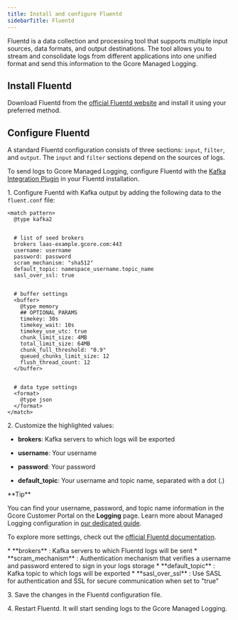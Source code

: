 ---
title: Install and configure Fluentd
sidebarTitle: Fluentd
---

Fluentd is a data collection and processing tool that supports multiple input sources, data formats, and output destinations. The tool allows you to stream and consolidate logs from different applications into one unified format and send this information to the Gcore Managed Logging.

## Install Fluentd

Download Fluentd from the [official Fluentd website](https://www.fluentd.org/download) and install it using your preferred method.

## Configure Fluentd

A standard Fluentd configuration consists of three sections: `input`, `filter`, and `output`. The `input` and `filter` sections depend on the sources of logs.

To send logs to Gcore Managed Logging, configure Fluentd with the [Kafka Integration Plugin](https://github.com/fluent/fluent-plugin-kafka) in your Fluentd installation.

1\. Configure Fuentd with Kafka output by adding the following data to the `fluent.conf` file:

```
<match pattern>
  @type kafka2


  # list of seed brokers
  brokers laas-example.gcore.com:443
  username: username
  password: password
  scram_mechanism: "sha512"
  default_topic: namespace_username.topic_name
  sasl_over_ssl: true


  # buffer settings
  <buffer>
    @type memory
    ## OPTIONAL PARAMS
    timekey: 30s
    timekey_wait: 10s
    timekey_use_utc: true
    chunk_limit_size: 4MB
    total_limit_size: 64MB
    chunk_full_threshold: "0.9"
    queued_chunks_limit_size: 12
    flush_thread_count: 12
  </buffer>


  # data type settings
  <format>
    @type json
  </format>
</match>
```

2\. Customize the highlighted values:

  * **brokers**: Kafka servers to which logs will be exported

  * **username**: Your username

  * **password**: Your password

  * **default_topic**: Your username and topic name, separated with a dot (.)


<Tip>
**Tip**

You can find your username, password, and topic name information in the Gcore Customer Portal on the **Logging** page. Learn more about Managed Logging configuration in [our dedicated guide](/cloud/logging-as-a-service/configure-logging-and-view-your-logs).
</Tip>

To explore more settings, check out the [official Fluentd documentation](https://docs.fluentd.org/output/kafka). 


<Accordion title="Descriptions of the 'output' parameters">
* **brokers** : Kafka servers to which Fluentd logs will be sent
 * **scram_mechanism** : Authentication mechanism that verifies a username and password entered to sign in your logs storage
 * **default_topic** : Kafka topic to which logs will be exported
 * **sasl_over_ssl** : Use SASL for authentication and SSL for secure communication when set to "true"
</Accordion>


3\. Save the changes in the Fluentd configuration file.

4\. Restart Fluentd. It will start sending logs to the Gcore Managed Logging.